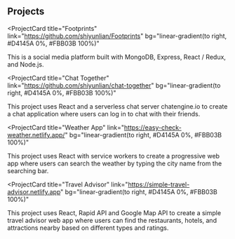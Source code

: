 ## Projects

<ProjectCard
  title="Footprints"
  link="https://github.com/shiyunlian/Footprints"
  bg="linear-gradient(to right, #D4145A 0%, #FBB03B 100%)"
>
  This is a social media platform built with MongoDB, Express, React / Redux,
  and Node.js.
</ProjectCard>

<ProjectCard
  title="Chat Together"
  link="https://github.com/shiyunlian/chat-together"
  bg="linear-gradient(to right, #D4145A 0%, #FBB03B 100%)"
>
  This project uses React and a serverless chat server chatengine.io to create a
  chat application where users can log in to chat with their friends.
</ProjectCard>

<ProjectCard
  title="Weather App"
  link="https://easy-check-weather.netlify.app/"
  bg="linear-gradient(to right, #D4145A 0%, #FBB03B 100%)"
>
  This project uses React with service workers to create a progressive web app
  where users can search the weather by typing the city name from the searching
  bar.
</ProjectCard>

<ProjectCard
  title="Travel Advisor"
  link="https://simple-travel-advisor.netlify.app"
  bg="linear-gradient(to right, #D4145A 0%, #FBB03B 100%)"
>
  This project uses React, Rapid API and Google Map API to create a simple
  travel advisor web app where users can find the restaurants, hotels, and
  attractions nearby based on different types and ratings.
</ProjectCard>
